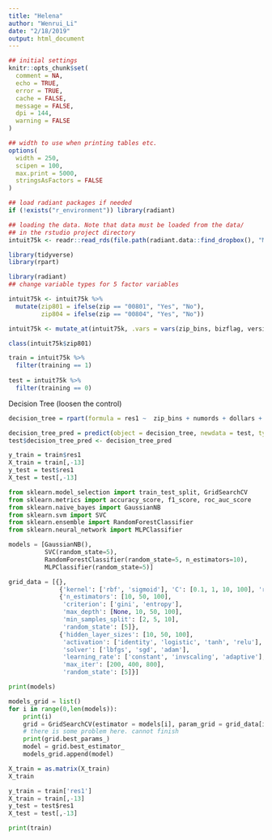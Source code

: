 ```yaml
---
title: "Helena"
author: "Wenrui_Li"
date: "2/18/2019"
output: html_document
---
```


```r
## initial settings
knitr::opts_chunk$set(
  comment = NA,
  echo = TRUE,
  error = TRUE,
  cache = FALSE,
  message = FALSE,
  dpi = 144,
  warning = FALSE
)

## width to use when printing tables etc.
options(
  width = 250,
  scipen = 100,
  max.print = 5000,
  stringsAsFactors = FALSE
)

## load radiant packages if needed
if (!exists("r_environment")) library(radiant)
```

<style>
.table {
  width: auto;
}
ul, ol {
  padding-left: 18px;
}
pre, code, pre code {
  overflow: auto;
  white-space: pre;
  word-wrap: normal;
  background-color: #ffffff;
}
</style>
```r
## loading the data. Note that data must be loaded from the data/
## in the rstudio project directory
intuit75k <- readr::read_rds(file.path(radiant.data::find_dropbox(), "MGTA455-2019/data/intuit75k.rds"))
```

```r
library(tidyverse)
library(rpart)
```


```r
library(radiant)
## change variable types for 5 factor variables

intuit75k <- intuit75k %>% 
  mutate(zip801 = ifelse(zip == "00801", "Yes", "No"),
         zip804 = ifelse(zip == "00804", "Yes", "No"))

intuit75k <- mutate_at(intuit75k, .vars = vars(zip_bins, bizflag, version1, owntaxprod, upgraded, zip801, zip804), .funs = funs(as.factor))

class(intuit75k$zip801)

train = intuit75k %>%
  filter(training == 1)
  
test = intuit75k %>%
  filter(training == 0)
```

Decision Tree (loosen the control)
```r
decision_tree = rpart(formula = res1 ~  zip_bins + numords + dollars + last + version1 + owntaxprod + upgraded + zip801 + zip804, data = train, method = 'class', control=rpart.control(minsplit=2, minbucket=1, cp=0.001))
```

```r
decision_tree_pred = predict(object = decision_tree, newdata = test, type = 'class')
test$decision_tree_pred <- decision_tree_pred
```


```r
y_train = train$res1
X_train = train[,-13]
y_test = test$res1
X_test = test[,-13]
```


```python
from sklearn.model_selection import train_test_split, GridSearchCV
from sklearn.metrics import accuracy_score, f1_score, roc_auc_score
from sklearn.naive_bayes import GaussianNB
from sklearn.svm import SVC
from sklearn.ensemble import RandomForestClassifier
from sklearn.neural_network import MLPClassifier
```


```python
models = [GaussianNB(),
          SVC(random_state=5),
          RandomForestClassifier(random_state=5, n_estimators=10),
          MLPClassifier(random_state=5)]
```


```python
grid_data = [{},
              {'kernel': ['rbf', 'sigmoid'], 'C': [0.1, 1, 10, 100], 'random_state': [5]},
              {'n_estimators': [10, 50, 100],
               'criterion': ['gini', 'entropy'],
               'max_depth': [None, 10, 50, 100],
               'min_samples_split': [2, 5, 10],
               'random_state': [5]},
              {'hidden_layer_sizes': [10, 50, 100],
               'activation': ['identity', 'logistic', 'tanh', 'relu'],
               'solver': ['lbfgs', 'sgd', 'adam'],
               'learning_rate': ['constant', 'invscaling', 'adaptive'],
               'max_iter': [200, 400, 800],
               'random_state': [5]}]
```


```python
print(models)
```
```python
models_grid = list()
for i in range(0,len(models)):
    print(i)
    grid = GridSearchCV(estimator = models[i], param_grid = grid_data[i], scoring='f1').fit(X_train, y_train) 
    # there is some problem here. cannot finish
    print(grid.best_params_)
    model = grid.best_estimator_
    models_grid.append(model)
```
```r
X_train = as.matrix(X_train)
X_train
```

```python

y_train = train['res1']
X_train = train[,-13]
y_test = test$res1
X_test = test[,-13]
```
```python
print(train)
```

